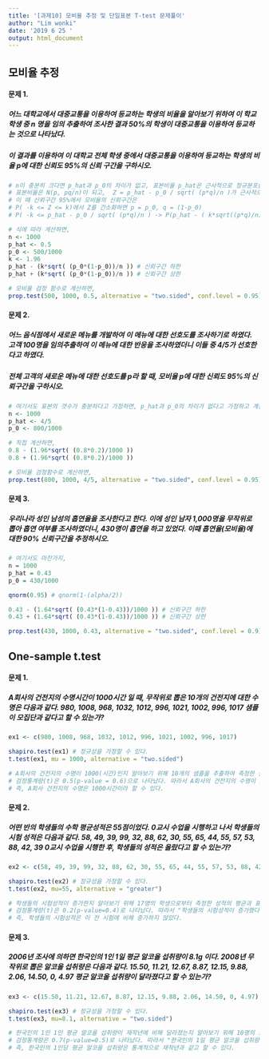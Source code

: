 ```yaml
---
title: '[과제10] 모비율 추정 및 단일표본 T-test 문제풀이'
author: "Lim wonki"
date: '2019 6 25 '
output: html_document
---
```



##  모비율 추정 

#### **문제 1.** 

##### 어느 대학교에서 대중교통을 이용하여 등교하는 학생의 비율을 알아보기 위하여 이 학교 학생 중 n 명을 임의 추출하여 조사한 결과 50%의 학생이 대중교통을 이용하여 등교하는 것으로 나타났다. 
##### 이 결과를 이용하여 이 대학교 전체 학생 중에서 대중교통을 이용하여 등교하는 학생의 비율 p에 대한 신뢰도 95%의 신뢰 구간을 구하시오.

```r
# n이 충분히 크다면 p_hat과 p_0의 차이가 없고, 표본비율 p_hat은 근사적으로 정규분포를 따른다. 
# 표본비율은 N(p, pq/n)이 되고,  Z = p_hat - p_0 / sqrt( (p*q)/n )가 근사적으로 표준정규분포 N(0,1)을 따른다. 
# 이 때 신뢰구간 95%에서 모비율의 신뢰구간은 
# P( -k <= Z <= k)에서 Z를 간소화하면 p = p_0, q = (1-p_0)
# P( -k <= p_hat - p_0 / sqrt( (p*q)/n ) -> P(p_hat - ( k*sqrt((p*q)/n) )) <= p <= p_hat + ( k*sqrt((p*q)/n) )이 된다
```

```r
# 식에 따라 게산하면, 
n <- 1000
p_hat <- 0.5
p_0 <- 500/1000
k <- 1.96
p_hat - (k*sqrt( (p_0*(1-p_0))/n )) # 신뢰구간 하한
p_hat + (k*sqrt( (p_0*(1-p_0))/n )) # 신뢰구간 상한 

# 모비율 검정 함수로 계산하면, 
prop.test(500, 1000, 0.5, alternative = "two.sided", conf.level = 0.95)
```

#### **문제 2.** 

##### 어느 음식점에서 새로운 메뉴를 개발하여 이 메뉴에 대한 선호도를 조사하기로 하였다. 고객 100명을 임의추출하여 이 메뉴에 대한 반응을 조사하였더니 이들 중 4/5가 선호한다고 하였다. 
##### 전체 고객의 새로운 메뉴에 대한 선호도를 p라 할 때, 모비율 p에 대한 신뢰도 95%의 신뢰구간을 구하시오.

```r
# 여기서도 표본의 갯수가 충분하다고 가정하면, p_hat과 p_0의 차이가 없다고 가정하고 계산한다. 
n <- 1000
p_hat <- 4/5
p_0 <- 800/1000

# 직접 계산하면,
0.8 - (1.96*sqrt( (0.8*0.2)/1000 ))
0.8 + (1.96*sqrt( (0.8*0.2)/1000 ))

# 모비율 검정함수로 계산하면,
prop.test(800, 1000, 4/5, alternative = "two.sided", conf.level = 0.95)
```


#### **문제 3.** 
##### 우리나라 성인 남성의 흡연율을 조사한다고 한다. 이에 성인 남자 1,000명을 무작위로 뽑아 흡연 여부를 조사하였더니, 430명이 흡연을 하고 있었다. 이때 흡연율(모비율)에 대한 90% 신뢰구간을 추정하시오.

```r
# 여기서도 마찬가지,
n = 1000
p_hat = 0.43
p_0 = 430/1000

qnorm(0.95) # qnorm(1-(alpha/2))

0.43 - (1.64*sqrt( (0.43*(1-0.43))/1000 )) # 신뢰구간 하한 
0.43 + (1.64*sqrt( (0.43*(1-0.43))/1000 )) # 신뢰구간 상한 

prop.test(430, 1000, 0.43, alternative = "two.sided", conf.level = 0.9)
```

## One-sample t.test 

#### **문제 1.** 

##### A회사의 건전지의 수명시간이 1000시간 일 때, 무작위로 뽑은 10개의 건전지에 대한 수명은 다음과 같다. 980, 1008, 968, 1032, 1012, 996, 1021, 1002, 996, 1017 샘플이 모집단과 같다고 할 수 있는가?

```r
ex1 <- c(980, 1008, 968, 1032, 1012, 996, 1021, 1002, 996, 1017)

shapiro.test(ex1) # 정규성을 가정할 수 있다. 
t.test(ex1, mu = 1000, alternative = "two.sided")

# A회사의 건전지의 수명이 1000(시간)인지 알아보기 위해 10개의 샘플을 추출하여 측정한 결과 평균과 표준편차는 1003±19.2이고,
# 검정통계량(t)은 0.5(p-value = 0.6)으로 나타났다. 따라서 A회사의 건전지의 수명이 1000시간이다는 귀무가설을 기각할 수 없다.
# 즉, A회사 건전지의 수명은 1000시간이라 할 수 있다. 
```

#### **문제 2.** 

##### 어떤 반의 학생들의 수학 평균성적은 55점이었다. 0교시 수업을 시행하고 나서 학생들의 시험 성적은 다음과 같다. 58, 49, 39, 99, 32, 88, 62, 30, 55, 65, 44, 55, 57, 53, 88, 42, 39 0교시 수업을 시행한 후, 학생들의 성적은 올랐다고 할 수 있는가?

```r
ex2 <- c(58, 49, 39, 99, 32, 88, 62, 30, 55, 65, 44, 55, 57, 53, 88, 42, 39)

shapiro.test(ex2) # 정규성을 가정할 수 있다. 
t.test(ex2, mu=55, alternative = "greater")

# 학생들의 시험성적이 증가한지 알아보기 위해 17명의 학생으로부터 측정한 성적의 평균과 표준편차는 56.2±19.8(점)이다.
# 검정통계량(t)은 0.2(p-value=0.4)로 나타났다. 따라서 "학생들의 시험성적이 증가했다"는 통계적으로 유의하지 않다고 볼 수 있다.
# 즉, 학생들의 시험성적은 이 전 시험에 비해 증가하지 않았다. 

```

#### **문제 3.** 

##### 2006년 조사에 의하면 한국인의 1인 1일 평균 알코올 섭취량이 8.1g 이다. 2008년 무작위로 뽑은 알코올 섭취량은 다음과 같다. 15.50, 11.21, 12.67, 8.87, 12.15, 9.88, 2.06, 14.50, 0, 4.97 평균 알코올 섭취량이 달라졌다고 할 수 있는가?

```r
ex3 <- c(15.50, 11.21, 12.67, 8.87, 12.15, 9.88, 2.06, 14.50, 0, 4.97)

shapiro.test(ex3) # 정규성을 가정할 수 있다. 
t.test(ex3, mu=8.1, alternative = "two.sided")

# 한국인의 1인 1인 평균 알코올 섭취량이 재작년에 비해 달라졌는지 알아보기 위해 10명의 표본을 측정한 평균과 표준편차는 9.18±5.23(g)이다.
# 검정통계량은 0.7(p-value=0.5)로 나타났다. 따라서 "한국인의 1일 평균 알코올 섭취량이 재작년과 다르다"는 주장은 통계적으로 유의하지 않다.
# 즉, 한국인의 1인당 평균 알코올 섭취량은 통계적으로 재작년과 같고 할 수 있다.
```
